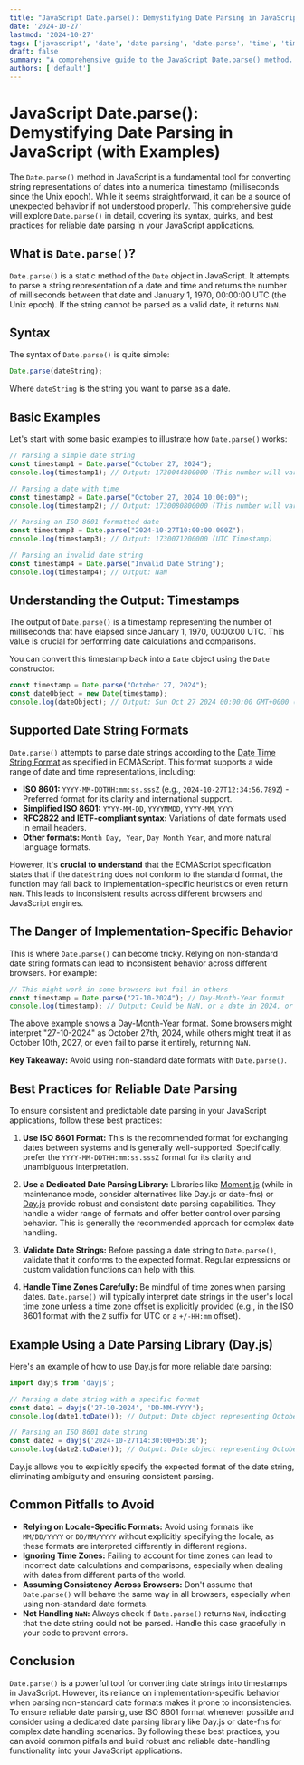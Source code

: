 ```yaml
---
title: "JavaScript Date.parse(): Demystifying Date Parsing in JavaScript (with Examples)"
date: '2024-10-27'
lastmod: '2024-10-27'
tags: ['javascript', 'date', 'date parsing', 'date.parse', 'time', 'timestamp']
draft: false
summary: "A comprehensive guide to the JavaScript Date.parse() method. Learn how to use it to convert date strings into timestamps, understand its limitations, and avoid common pitfalls. Includes practical examples and best practices for date parsing in JavaScript."
authors: ['default']
---
```


# JavaScript Date.parse(): Demystifying Date Parsing in JavaScript (with Examples)

The `Date.parse()` method in JavaScript is a fundamental tool for converting string representations of dates into a numerical timestamp (milliseconds since the Unix epoch). While it seems straightforward, it can be a source of unexpected behavior if not understood properly. This comprehensive guide will explore `Date.parse()` in detail, covering its syntax, quirks, and best practices for reliable date parsing in your JavaScript applications.

## What is `Date.parse()`?

`Date.parse()` is a static method of the `Date` object in JavaScript. It attempts to parse a string representation of a date and time and returns the number of milliseconds between that date and January 1, 1970, 00:00:00 UTC (the Unix epoch). If the string cannot be parsed as a valid date, it returns `NaN`.

## Syntax

The syntax of `Date.parse()` is quite simple:

```javascript
Date.parse(dateString);
```

Where `dateString` is the string you want to parse as a date.

## Basic Examples

Let's start with some basic examples to illustrate how `Date.parse()` works:

```javascript
// Parsing a simple date string
const timestamp1 = Date.parse("October 27, 2024");
console.log(timestamp1); // Output: 1730044800000 (This number will vary based on your timezone)

// Parsing a date with time
const timestamp2 = Date.parse("October 27, 2024 10:00:00");
console.log(timestamp2); // Output: 1730080800000 (This number will vary based on your timezone)

// Parsing an ISO 8601 formatted date
const timestamp3 = Date.parse("2024-10-27T10:00:00.000Z");
console.log(timestamp3); // Output: 1730071200000 (UTC Timestamp)

// Parsing an invalid date string
const timestamp4 = Date.parse("Invalid Date String");
console.log(timestamp4); // Output: NaN
```

## Understanding the Output: Timestamps

The output of `Date.parse()` is a timestamp representing the number of milliseconds that have elapsed since January 1, 1970, 00:00:00 UTC.  This value is crucial for performing date calculations and comparisons.

You can convert this timestamp back into a `Date` object using the `Date` constructor:

```javascript
const timestamp = Date.parse("October 27, 2024");
const dateObject = new Date(timestamp);
console.log(dateObject); // Output: Sun Oct 27 2024 00:00:00 GMT+0000 (Coordinated Universal Time) (Output will reflect your local timezone if not UTC)
```

## Supported Date String Formats

`Date.parse()` attempts to parse date strings according to the [Date Time String Format](https://tc39.es/ecma262/#sec-date-time-string-format) as specified in ECMAScript.  This format supports a wide range of date and time representations, including:

*   **ISO 8601:** `YYYY-MM-DDTHH:mm:ss.sssZ` (e.g., `2024-10-27T12:34:56.789Z`) - Preferred format for its clarity and international support.
*   **Simplified ISO 8601:** `YYYY-MM-DD`, `YYYYMMDD`, `YYYY-MM`, `YYYY`
*   **RFC2822 and IETF-compliant syntax:**  Variations of date formats used in email headers.
*   **Other formats:** `Month Day, Year`, `Day Month Year`, and more natural language formats.

However, it's **crucial to understand** that the ECMAScript specification states that if the `dateString` does not conform to the standard format, the function may fall back to implementation-specific heuristics or even return `NaN`. This leads to inconsistent results across different browsers and JavaScript engines.

## The Danger of Implementation-Specific Behavior

This is where `Date.parse()` can become tricky. Relying on non-standard date string formats can lead to inconsistent behavior across different browsers.  For example:

```javascript
// This might work in some browsers but fail in others
const timestamp = Date.parse("27-10-2024"); // Day-Month-Year format
console.log(timestamp); // Output: Could be NaN, or a date in 2024, or even a date in 2027!
```

The above example shows a Day-Month-Year format.  Some browsers might interpret "27-10-2024" as October 27th, 2024, while others might treat it as October 10th, 2027, or even fail to parse it entirely, returning `NaN`.

**Key Takeaway:** Avoid using non-standard date formats with `Date.parse()`.

## Best Practices for Reliable Date Parsing

To ensure consistent and predictable date parsing in your JavaScript applications, follow these best practices:

1.  **Use ISO 8601 Format:** This is the recommended format for exchanging dates between systems and is generally well-supported.  Specifically, prefer the `YYYY-MM-DDTHH:mm:ss.sssZ` format for its clarity and unambiguous interpretation.

2.  **Use a Dedicated Date Parsing Library:** Libraries like [Moment.js](https://momentjs.com/) (while in maintenance mode, consider alternatives like Day.js or date-fns) or [Day.js](https://day.js.org/) provide robust and consistent date parsing capabilities. They handle a wider range of formats and offer better control over parsing behavior.  This is generally the recommended approach for complex date handling.

3.  **Validate Date Strings:** Before passing a date string to `Date.parse()`, validate that it conforms to the expected format.  Regular expressions or custom validation functions can help with this.

4.  **Handle Time Zones Carefully:**  Be mindful of time zones when parsing dates.  `Date.parse()` will typically interpret date strings in the user's local time zone unless a time zone offset is explicitly provided (e.g., in the ISO 8601 format with the `Z` suffix for UTC or a `+/-HH:mm` offset).

## Example Using a Date Parsing Library (Day.js)

Here's an example of how to use Day.js for more reliable date parsing:

```javascript
import dayjs from 'dayjs';

// Parsing a date string with a specific format
const date1 = dayjs('27-10-2024', 'DD-MM-YYYY');
console.log(date1.toDate()); // Output: Date object representing October 27, 2024 (in your local timezone)

// Parsing an ISO 8601 date string
const date2 = dayjs('2024-10-27T14:30:00+05:30');
console.log(date2.toDate()); // Output: Date object representing October 27, 2024 14:30:00 in the +05:30 timezone
```

Day.js allows you to explicitly specify the expected format of the date string, eliminating ambiguity and ensuring consistent parsing.

## Common Pitfalls to Avoid

*   **Relying on Locale-Specific Formats:**  Avoid using formats like `MM/DD/YYYY` or `DD/MM/YYYY` without explicitly specifying the locale, as these formats are interpreted differently in different regions.
*   **Ignoring Time Zones:** Failing to account for time zones can lead to incorrect date calculations and comparisons, especially when dealing with dates from different parts of the world.
*   **Assuming Consistency Across Browsers:**  Don't assume that `Date.parse()` will behave the same way in all browsers, especially when using non-standard date formats.
*   **Not Handling `NaN`:** Always check if `Date.parse()` returns `NaN`, indicating that the date string could not be parsed. Handle this case gracefully in your code to prevent errors.

## Conclusion

`Date.parse()` is a powerful tool for converting date strings into timestamps in JavaScript. However, its reliance on implementation-specific behavior when parsing non-standard date formats makes it prone to inconsistencies. To ensure reliable date parsing, use ISO 8601 format whenever possible and consider using a dedicated date parsing library like Day.js or date-fns for complex date handling scenarios.  By following these best practices, you can avoid common pitfalls and build robust and reliable date-handling functionality into your JavaScript applications.